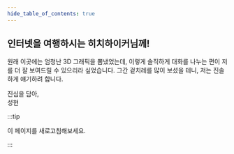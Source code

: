 ```yaml
---
hide_table_of_contents: true
---
```



## 인터넷을 여행하시는 히치하이커님께!

원래 이곳에는 엄청난 3D 그래픽을 뽐냈었는데, 이렇게 솔직하게 대화를 나누는 편이 저를 더 잘 보여드릴 수 있으리라 싶었습니다. 그간 겉치레를 많이 보셨을 테니, 저는 진솔하게 얘기하려 합니다.

<KoreanRandomParagraphs />

진심을 담아,  
성현

:::tip

이 페이지를 새로고침해보세요.

:::
